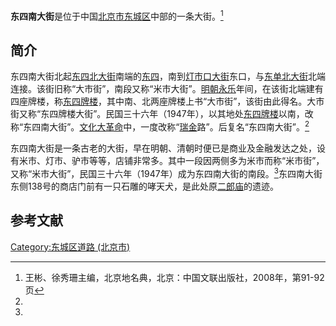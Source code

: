 {{Coord|39.91875|116.41142|type:landmark_region:CN-11_source:GoogleMaps|display=title}}
{{Infobox China Road
|路牌类型 = Beijing
|道路方向 = NS
|中文道路名称 = 东四南大街
|道路名称拼音 = DONGSI NANDAJIE
|图片 =
|图片说明 =
|道路属性 = 
|道路总长度 = 
|车速限制 = 
|行车线数量 = 
|所在地区 = [[北京市|北京市]][[东城区_(北京市)|东城区]]
|起点 = [[东四|东四]]
|终点 = [[灯市口大街|灯市口大街]]
|路段主要建筑 = [[东四清真寺|东四清真寺]]<br>[[国家事业单位登记管理局|国家事业单位登记管理局]]<br>[[中国书店|中国书店]]灯市口书店<br>[[三元梅园|三元梅园]]厚兰食品店
}}

'''东四南大街'''是位于中国[[北京市|北京市]][[东城区_(北京市)|东城区]]中部的一条大街。<ref name=bjdmd>王彬、徐秀珊主编，北京地名典，北京：中国文联出版社，2008年，第91-92页</ref>

==简介==
东四南大街北起[[东四北大街|东四北大街]]南端的[[东四|东四]]，南到[[灯市口大街|灯市口大街]]东口，与[[东单北大街|东单北大街]]北端连接。该街旧称“大市街”，南段又称“米市大街”。[[明朝|明朝]][[永乐|永乐]]年间，在该街北端建有四座牌楼，称[[东四牌楼|东四牌楼]]，其中南、北两座牌楼上书“大市街”，该街由此得名。大市街又称“东四牌楼大街”。民国三十六年（1947年），以其地处[[东四牌楼|东四牌楼]]以南，改称“东四南大街”。[[文化大革命|文化大革命]]中，一度改称“[[瑞金|瑞金]]路”。后复名“东四南大街”。<ref name=bjdmd/>

东四南大街是一条古老的大街，早在明朝、清朝时便已是商业及金融发达之处，设有米市、灯市、驴市等等，店铺非常多。其中一段因两侧多为米市而称“米市街”，又称“米市大街”，民国三十六年（1947年）成为东四南大街的南段。<ref name=bjdmd/>东四南大街东侧138号的商店门前有一只石雕的哮天犬，是此处原[[二郎庙_(北京灯市口)|二郎庙]]的遗迹。

==参考文献==
{{reflist}}
{{崇文门大街}}
[[Category:东城区道路_(北京市)|Category:东城区道路 (北京市)]]